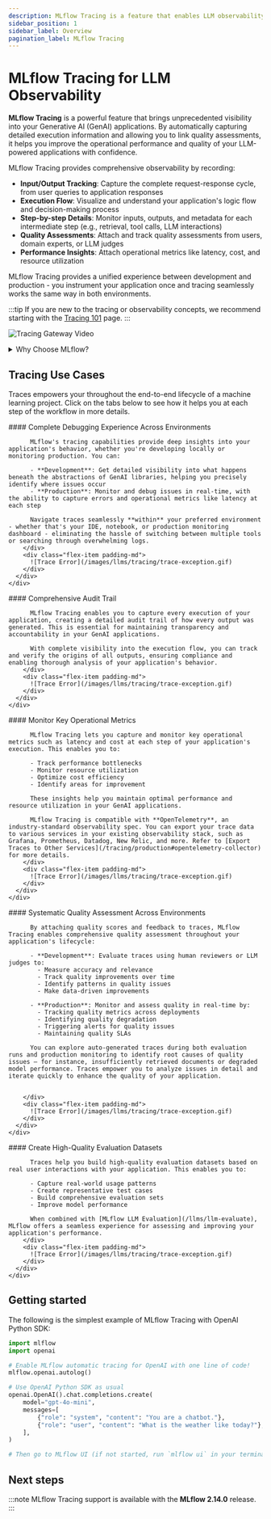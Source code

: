 ```yaml
---
description: MLflow Tracing is a feature that enables LLM observability in your apps. MLflow automatically logs traces for LangChain, LlamaIndex, and more.
sidebar_position: 1
sidebar_label: Overview
pagination_label: MLflow Tracing
---
```




# MLflow Tracing for LLM Observability

**MLflow Tracing** is a powerful feature that brings unprecedented visibility into your Generative AI (GenAI) applications. By automatically capturing detailed execution information and allowing you to link quality assessments, it helps you improve the operational performance and quality of your LLM-powered applications with confidence.

MLflow Tracing provides comprehensive observability by recording:
- **Input/Output Tracking**: Capture the complete request-response cycle, from user queries to application responses
- **Execution Flow**: Visualize and understand your application's logic flow and decision-making process
- **Step-by-step Details**: Monitor inputs, outputs, and metadata for each intermediate step (e.g., retrieval, tool calls, LLM interactions)
- **Quality Assessments**: Attach and track quality assessments from users, domain experts, or LLM judges
- **Performance Insights**: Attach operational metrics like latency, cost, and resource utilization

MLflow Tracing provides a unified experience between development and production - you instrument your application once and tracing seamlessly works the same way in both environments. 

:::tip
If you are new to the tracing or observability concepts, we recommend starting with the [Tracing 101](/tracing/overview/concept) page.
:::


![Tracing Gateway Video](/images/llms/tracing/tracing-top.gif)

<details>
  <summary>Why Choose MLflow?</summary>

  - **🪽 Free and Open** - MLflow is open source and 100% FREE. You don't need to pay additional SaaS costs to add observability to your GenAI stack. Your trace data is hosted on your own infrastructure.

  - **🥇 Standard** - MLflow Tracing is compatible with **OpenTelemetry**, an industry-standard observability spec. You can export your trace data to various services in your existing observability stack, such as Grafana, Prometheus, Datadog, New Relic, and more.

  - **🤝 Framework Support** - MLflow Tracing integrates with 15+ GenAI libraries, including OpenAI, LangChain, LlamaIndex, DSPy, and others. See the [Automatic Tracing](#automatic-tracing) section for the full list of supported libraries.

  - **🔄 End-to-End** - MLflow is designed for managing the end-to-end machine learning lifecycle. With its model tracking and evaluation capabilities, MLflow empowers you to leverage your trace data fully.

  - **👥 Community** - MLflow boasts a vibrant Open Source community as a part of the Linux Foundation. With 19,000+ GitHub Stars and 15MM+ monthly downloads, MLflow is a trusted standard in the MLOps/LLMOps ecosystem.

</details>

## Tracing Use Cases


Traces empowers your throughout the end-to-end lifecycle of a machine learning project. Click on the tabs below to see how it helps you at each step of the workflow in more details.

<Tabs>
  <TabItem value="debugging" label="Debugging" default>
    <div class="flex-column">
      <div class="flex-row">
        <div class="flex-item">
          #### Complete Debugging Experience Across Environments

          MLflow's tracing capabilities provide deep insights into your application's behavior, whether you're developing locally or monitoring production. You can:
          
          - **Development**: Get detailed visibility into what happens beneath the abstractions of GenAI libraries, helping you precisely identify where issues occur
          - **Production**: Monitor and debug issues in real-time, with the ability to capture errors and operational metrics like latency at each step
          
          Navigate traces seamlessly **within** your preferred environment - whether that's your IDE, notebook, or production monitoring dashboard - eliminating the hassle of switching between multiple tools or searching through overwhelming logs.
        </div>
        <div class="flex-item padding-md">
          ![Trace Error](/images/llms/tracing/trace-exception.gif)
        </div>
      </div>
    </div>
  </TabItem>

  <TabItem value="audit" label="Audit Logging">
    <div class="flex-column">
      <div class="flex-row">
        <div class="flex-item">
          #### Comprehensive Audit Trail

          MLflow Tracing enables you to capture every execution of your application, creating a detailed audit trail of how every output was generated. This is essential for maintaining transparency and accountability in your GenAI applications.

          With complete visibility into the execution flow, you can track and verify the origins of all outputs, ensuring compliance and enabling thorough analysis of your application's behavior.
        </div>
        <div class="flex-item padding-md">
          ![Trace Error](/images/llms/tracing/trace-exception.gif)
        </div>
      </div>
    </div>
  </TabItem>

  <TabItem value="performance" label="Performance Observability">
    <div class="flex-column">
      <div class="flex-row">
        <div class="flex-item">
          #### Monitor Key Operational Metrics

          MLflow Tracing lets you capture and monitor key operational metrics such as latency and cost at each step of your application's execution. This enables you to:

          - Track performance bottlenecks
          - Monitor resource utilization
          - Optimize cost efficiency
          - Identify areas for improvement

          These insights help you maintain optimal performance and resource utilization in your GenAI applications.

          MLflow Tracing is compatible with **OpenTelemetry**, an industry-standard observability spec. You can export your trace data to various services in your existing observability stack, such as Grafana, Prometheus, Datadog, New Relic, and more. Refer to [Export Traces to Other Services](/tracing/production#opentelemetry-collector) for more details.
        </div>
        <div class="flex-item padding-md">
          ![Trace Error](/images/llms/tracing/trace-exception.gif)
        </div>
      </div>
    </div>
  </TabItem>

  <TabItem value="quality" label="Quality Evaluation">
    <div class="flex-column">
      <div class="flex-row">
        <div class="flex-item">
          #### Systematic Quality Assessment Across Environments

          By attaching quality scores and feedback to traces, MLflow Tracing enables comprehensive quality assessment throughout your application's lifecycle:

          - **Development**: Evaluate traces using human reviewers or LLM judges to:
            - Measure accuracy and relevance
            - Track quality improvements over time
            - Identify patterns in quality issues
            - Make data-driven improvements

          - **Production**: Monitor and assess quality in real-time by:
            - Tracking quality metrics across deployments
            - Identifying quality degradation
            - Triggering alerts for quality issues
            - Maintaining quality SLAs

          You can explore auto-generated traces during both evaluation runs and production monitoring to identify root causes of quality issues — for instance, insufficiently retrieved documents or degraded model performance. Traces empower you to analyze issues in detail and iterate quickly to enhance the quality of your application.

          
        </div>
        <div class="flex-item padding-md">
          ![Trace Error](/images/llms/tracing/trace-exception.gif)
        </div>
      </div>
    </div>
  </TabItem>

  <TabItem value="dataset" label="Building Evaluation Datasets">
    <div class="flex-column">
      <div class="flex-row">
        <div class="flex-item">
          #### Create High-Quality Evaluation Datasets

          Traces help you build high-quality evaluation datasets based on real user interactions with your application. This enables you to:

          - Capture real-world usage patterns
          - Create representative test cases
          - Build comprehensive evaluation sets
          - Improve model performance

          When combined with [MLflow LLM Evaluation](/llms/llm-evaluate), MLflow offers a seamless experience for assessing and improving your application's performance.
        </div>
        <div class="flex-item padding-md">
          ![Trace Error](/images/llms/tracing/trace-exception.gif)
        </div>
      </div>
    </div>
  </TabItem>
</Tabs>

## Getting started

The following is the simplest example of MLflow Tracing with OpenAI Python SDK:

```python
import mlflow
import openai

# Enable MLflow automatic tracing for OpenAI with one line of code!
mlflow.openai.autolog()

# Use OpenAI Python SDK as usual
openai.OpenAI().chat.completions.create(
    model="gpt-4o-mini",
    messages=[
        {"role": "system", "content": "You are a chatbot."},
        {"role": "user", "content": "What is the weather like today?"},
    ],
)

# Then go to MLflow UI (if not started, run `mlflow ui` in your terminal) to see the trace!
```

## Next steps

<CardGroup>
  <PageCard
    headerText="Get started by logging traces"
    link="/tracing/logging_traces"
    text={[
      "Learn how to start logging traces in your LLM applications using MLflow's automatic and manual tracing capabilities.",
    ]}
  />
  <PageCard
    headerText="Learn more about the data model"
    link="/tracing/tracing-schema"
    text={[
      "Understand the structure and components of MLflow traces, including spans, attributes, and events.",
    ]}
  />
  <PageCard
    headerText="Query traces"
    link="/tracing/"
    text={[
      "Learn how to search and filter traces to analyze your LLM application's behavior.",
    ]}
  />
  <PageCard
    headerText="Visualize traces in the UI"
    link="/tracing/"
    text={[
      "Explore MLflow's UI features for visualizing and analyzing your traces.",
    ]}
  />
  <PageCard
    headerText="Learn more about key features"
    link="/tracing/"
    text={[
      "Discover MLflow Tracing's powerful features for LLM observability.",
    ]}
  />
</CardGroup>


:::note
MLflow Tracing support is available with the **MLflow 2.14.0** release.
:::
